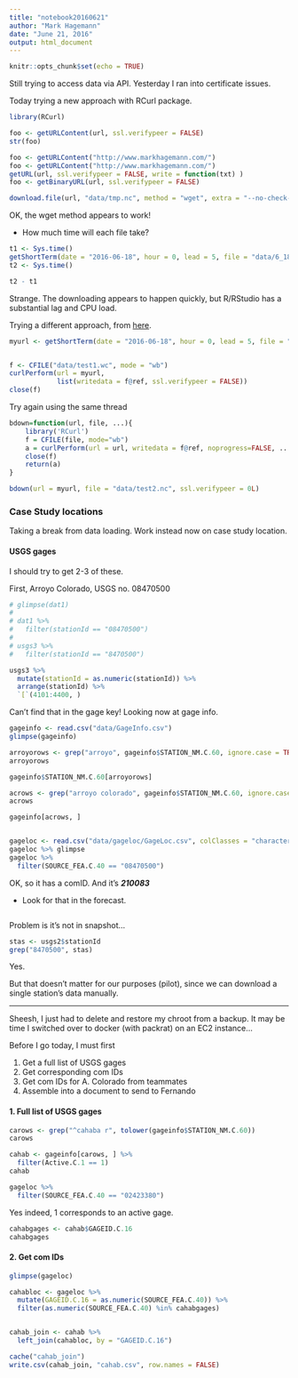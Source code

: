 ```yaml
---
title: "notebook20160621"
author: "Mark Hagemann"
date: "June 21, 2016"
output: html_document
---
```


```r
knitr::opts_chunk$set(echo = TRUE)
```

Still trying to access data via API. Yesterday I ran into certificate issues.

Today trying a new approach with RCurl package.

```r
library(RCurl)

foo <- getURLContent(url, ssl.verifypeer = FALSE)
str(foo)

foo <- getURLContent("http://www.markhagemann.com/")
foo <- getURLContent("http://www.markhagemann.com/")
getURL(url, ssl.verifypeer = FALSE, write = function(txt) )
foo <- getBinaryURL(url, ssl.verifypeer = FALSE)

download.file(url, "data/tmp.nc", method = "wget", extra = "--no-check-certificate")

```

OK, the wget method appears to work! 

- How much time will each file take?

```r
t1 <- Sys.time()
getShortTerm(date = "2016-06-18", hour = 0, lead = 5, file = "data/6_18_0z_5l.nc", quiet = TRUE)
t2 <- Sys.time()

t2 - t1
```

Strange. The downloading appears to happen quickly, but R/RStudio has a substantial lag and CPU load.

Trying a different approach, from [here](http://stackoverflow.com/questions/14426359/downloading-large-files-with-r-rcurl-efficiently).

```r

myurl <- getShortTerm(date = "2016-06-18", hour = 0, lead = 5, file = "data/6_18_0z_5l.nc", quiet = TRUE, download = FALSE)


f <- CFILE("data/test1.wc", mode = "wb")
curlPerform(url = myurl, 
            list(writedata = f@ref, ssl.verifypeer = FALSE))
close(f)
```


Try again using the same thread

```r
bdown=function(url, file, ...){
    library('RCurl')
    f = CFILE(file, mode="wb")
    a = curlPerform(url = url, writedata = f@ref, noprogress=FALSE, ...)
    close(f)
    return(a)
}

bdown(url = myurl, file = "data/test2.nc", ssl.verifypeer = 0L)
```

### Case Study locations

Taking a break from data loading. Work instead now on case study location.

#### USGS gages

I should try to get 2-3 of these. 

First, Arroyo Colorado, USGS no. 08470500

```r
# glimpse(dat1)
# 
# dat1 %>% 
#   filter(stationId == "08470500")
# 
# usgs3 %>% 
#   filter(stationId == "8470500")

usgs3 %>% 
  mutate(stationId = as.numeric(stationId)) %>% 
  arrange(stationId) %>% 
  `[`(4101:4400, )
```

Can't find that in the gage key! Looking now at gage info.

```r
gageinfo <- read.csv("data/GageInfo.csv")
glimpse(gageinfo)

arroyorows <- grep("arroyo", gageinfo$STATION_NM.C.60, ignore.case = TRUE)
arroyorows

gageinfo$STATION_NM.C.60[arroyorows]

acrows <- grep("arroyo colorado", gageinfo$STATION_NM.C.60, ignore.case = TRUE)
acrows

gageinfo[acrows, ]


gageloc <- read.csv("data/gageloc/GageLoc.csv", colClasses = "character")
gageloc %>% glimpse
gageloc %>% 
  filter(SOURCE_FEA.C.40 == "08470500")
```

OK, so it has a comID. And it's ***210083***

- Look for that in the forecast. 

```r

```

Problem is it's not in snapshot...

```r
stas <- usgs2$stationId
grep("8470500", stas)
```

Yes. 

But that doesn't matter for our purposes (pilot), since we can download a single station's data manually.

*****

Sheesh, I just had to delete and restore my chroot from a backup. It may be time I switched over to docker (with packrat) on an EC2 instance...

Before I go today, I must first

1. Get a full list of USGS gages
2. Get corresponding com IDs
3. Get com IDs for A. Colorado from teammates
4. Assemble into a document to send to Fernando

#### 1. Full list of USGS gages

```r
carows <- grep("^cahaba r", tolower(gageinfo$STATION_NM.C.60))
carows

cahab <- gageinfo[carows, ] %>% 
  filter(Active.C.1 == 1)
cahab

gageloc %>% 
  filter(SOURCE_FEA.C.40 == "02423380")
```

Yes indeed, 1 corresponds to an active gage. 

```r
cahabgages <- cahab$GAGEID.C.16
cahabgages
```

#### 2. Get com IDs

```r
glimpse(gageloc)

cahabloc <- gageloc %>% 
  mutate(GAGEID.C.16 = as.numeric(SOURCE_FEA.C.40)) %>% 
  filter(as.numeric(SOURCE_FEA.C.40) %in% cahabgages)


cahab_join <- cahab %>% 
  left_join(cahabloc, by = "GAGEID.C.16")

cache("cahab_join")
write.csv(cahab_join, "cahab.csv", row.names = FALSE)
```

